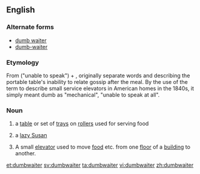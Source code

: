 ==English==
===Alternate forms===
* [[dumb waiter]]
* [[dumb-waiter]]

===Etymology===
From {{term|dumb}} ("unable to speak") + {{term|waiter}}, originally separate words and describing the portable table's inability to relate gossip after the meal. By the use of the term to describe small service elevators in American homes in the 1840s, it simply meant dumb as "mechanical", "unable to speak at all".

===Noun===
{{en-noun}}
# {{context|obsolete|lang=fr}} a [[table]] or set of [[tray]]s on [[roller]]s used for serving food
# {{context|obsolete|lang=fr}} a [[lazy Susan]]
#A small [[elevator]] used to move [[food]] etc. from one [[floor]] of a [[building]] to another.

[[et:dumbwaiter]]
[[sv:dumbwaiter]]
[[ta:dumbwaiter]]
[[vi:dumbwaiter]]
[[zh:dumbwaiter]]